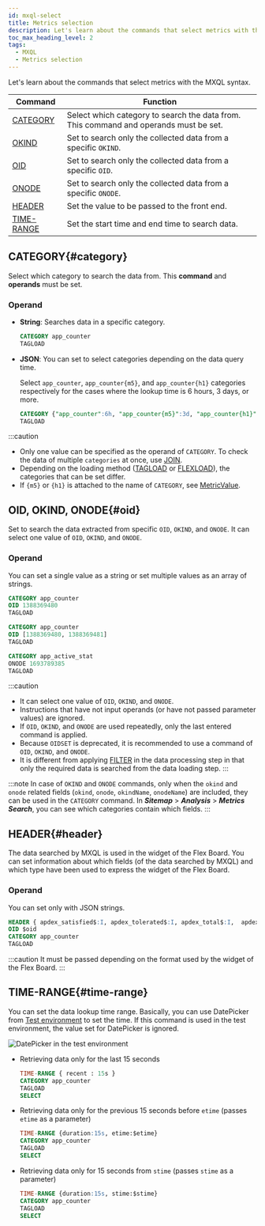 ```yaml
---
id: mxql-select
title: Metrics selection
description: Let's learn about the commands that select metrics with the MXQL syntax.
toc_max_heading_level: 2
tags:
  - MXQL
  - Metrics selection
---
```


Let's learn about the commands that select metrics with the MXQL syntax.

| Command                   | Function                                                                               |
| ------------------------- | -------------------------------------------------------------------------------------- |
| [CATEGORY](#category)     | Select which category to search the data from. This command and operands must be set.  |
| [OKIND](#oid)             | Set to search only the collected data from a specific `OKIND`.                         |
| [OID](#oid)               | Set to search only the collected data from a specific `OID`.                           |
| [ONODE](#oid)             | Set to search only the collected data from a specific `ONODE`.                         |
| [HEADER](#header)         | Set the value to be passed to the front end.                                           |
| [TIME-RANGE](#time-range) | Set the start time and end time to search data.                                        |

## CATEGORY{#category}

Select which category to search the data from. This **command** and **operands** must be set. 

### Operand

-   **String**: Searches data in a specific category.

    ```sql title='조회시간에 상관없이 항상 app_counter 카테고리의 데이터를 로드합니다.''
    CATEGORY app_counter
    TAGLOAD
    ```

-   **JSON**: You can set to select categories depending on the data query time.

    Select `app_counter`, `app_counter{m5}`, and `app_counter{h1}` categories respectively for the cases where the lookup time is 6 hours, 3 days, or more.

    ```sql
    CATEGORY {"app_counter":6h, "app_counter{m5}":3d, "app_counter{h1}":unlimit } 
    TAGLOAD 
    ```

:::caution

-   Only one value can be specified as the operand of `CATEGORY`. To check the data of multiple `categories` at once, use [JOIN](mxql-calculate#join).
-   Depending on the loading method ([TAGLOAD](mxql-loading#tagload) or [FLEXLOAD](mxql-loading#flexload)), the categories that can be set differ. 
-   If `{m5}` or `{h1}` is attached to the name of `CATEGORY`, see [MetricValue](mxql-guide#metric-value).

## OID, OKIND, ONODE{#oid}

Set to search the data extracted from specific `OID`, `OKIND`, and `ONODE`. It can select one value of `OID`, `OKIND`, and `ONODE`.

### Operand

You can set a single value as a string or set multiple values as an array of strings. 

```sql title='예시 1'
CATEGORY app_counter
OID 1388369480
TAGLOAD
```

```sql title='예시 2'
CATEGORY app_counter
OID [1388369480, 1388369481] 
TAGLOAD
```

```sql title='예시 3'
CATEGORY app_active_stat
ONODE 1693789385
TAGLOAD
```

:::caution

-   It can select one value of `OID`, `OKIND`, and `ONODE`. 
-   Instructions that have not input operands (or have not passed parameter values) are ignored.
-   If `OID`, `OKIND`, and `ONODE` are used repeatedly, only the last entered command is applied.
-   Because `OIDSET` is deprecated, it is recommended to use a command of `OID`, `OKIND`, and `ONODE`.
-   It is different from applying [FILTER](mxql-calculate#filter) in the data processing step in that only the required data is searched from the data loading step.
:::

:::note
In case of `OKIND` and `ONODE` commands, only when the `okind` and `onode` related fields (`okind`, `onode`, `okindName`, `onodeName`) are included, they can be used in the `CATEGORY` command. In **_Sitemap_** > **_Analysis_** > **_Metrics Search_**, you can see which categories contain which fields. 
:::

## HEADER{#header}

The data searched by MXQL is used in the widget of the Flex Board. You can set information about which fields (of the data searched by MXQL) and which type have been used to express the widget of the Flex Board.

### Operand

You can set only with JSON strings. 

```sql title='예시'
HEADER { apdex_satisfied$:I, apdex_tolerated$:I, apdex_total$:I,  apdex$:F, category: app_counter}
OID $oid
CATEGORY app_counter
TAGLOAD
```

:::caution
It must be passed depending on the format used by the widget of the Flex Board.
:::

## TIME-RANGE{#time-range}

You can set the data lookup time range. Basically, you can use DatePicker from [Test environment](mxql-guide#test-env) to set the time. If this command is used in the test environment, the value set for DatePicker is ignored. 

![DatePicker in the test environment](https://img.whatap.io/media/images/mxql-8.png)

-   Retrieving data only for the last 15 seconds

    ```sql
    TIME-RANGE { recent : 15s }
    CATEGORY app_counter
    TAGLOAD
    SELECT
    ```

-   Retrieving data only for the previous 15 seconds before `etime` (passes `etime` as a parameter)

    ```sql
    TIME-RANGE {duration:15s, etime:$etime}
    CATEGORY app_counter
    TAGLOAD
    SELECT
    ```

-   Retrieving data only for 15 seconds from `stime` (passes `stime` as a parameter)

    ```sql
    TIME-RANGE {duration:15s, stime:$stime}
    CATEGORY app_counter
    TAGLOAD
    SELECT
    ```
